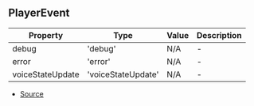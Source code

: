 ## PlayerEvent


| Property | Type | Value | Description |
| ----------- | ----------- | ----------- | ----------- |
| debug | 'debug' | N/A | - |
| error | 'error' | N/A | - |
| voiceStateUpdate | 'voiceStateUpdate' | N/A | - |


- [Source](https://github.com/Androz2091/discord-player/blob/e6e6eb7/packages/discord-player/src/types/types.ts#L188)